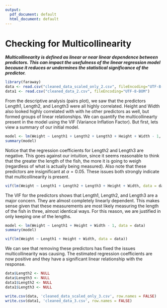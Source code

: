 ```yaml
---
output:
  pdf_document: default
  html_document: default
---
```

# Checking for Multicollinearity 

_**Multicollinearity  is defined as linear or near linear dependence between predictors. This can impact the usefulness of the linear regression model because it reduces or undermines the statistical significance of the predictor.**_

```r
library(faraway)
data <- read.csv("cleaned_data_scaled_only_2.csv", fileEncoding="UTF-8-BOM")
data1 <- read.csv("cleaned_data_2.csv", fileEncoding="UTF-8-BOM")

```

From the descriptive analysis (pairs plot), we saw that the predictors Length1, Length2, and Length3 were all highly correlated. Height and Width also looked highly correlated with with he other predictors as well, but formed groups of linear relationships. We can quantify the multicollinearty present in the model using the VIF (Variance Inflation Factor). But first, lets view a summary of our initial model.

```r

model <- lm(Weight ~ Length1 + Length2 + Length3 + Height + Width - 1, data = data)
summary(model)

```

Notice that the regression coefficients for Length2 and Length3 are negative. This goes against our intuition, since it seems reasonable to think that the greater the length of the fish, the more it is going to weigh (regardless of what is actually being measured). Also note that these predictors are insignificant at $\alpha = 0.05$. These issues both strongly indicate that multicollinearity is present.

```r

vif(lm(Weight ~ Length1 + Length2 + Length3 + Height + Width, data = data))

```

The VIF for the predictors shows that Length1, Length2, and Length3 are a major concern. They are almost completely linearly dependent. This makes sense given that these measurements are most likely measuring the length of the fish in three, almost identical ways. For this reason, we are justified in only keeping one of the lengths. 

```r

model <- lm(Weight ~ Length1 + Height + Width - 1, data = data)
summary(model)

vif(lm(Weight ~ Length1 + Height + Width, data = data))

```

We can see that removing these predictors has fixed the issues multicollinearity was causing. The estimated regression coefficients are now positive and they have a significant linear relationship with the response.

```r

data$Length2 <- NULL
data$Length3 <- NULL
data1$Length2 <- NULL
data1$Length3 <- NULL

write.csv(data, 'cleaned_data_scaled_only_3.csv', row.names = FALSE)
write.csv(data1, 'cleaned_data_3.csv', row.names = FALSE)
```
